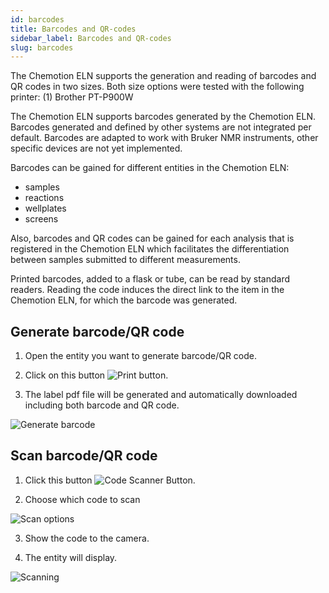 ```yaml
---
id: barcodes
title: Barcodes and QR-codes
sidebar_label: Barcodes and QR-codes
slug: barcodes
---
```

The Chemotion ELN supports the generation and reading of barcodes and QR codes in two sizes. Both size options were tested with the following printer: 
(1) Brother PT-P900W

The Chemotion ELN supports barcodes generated by the Chemotion ELN. Barcodes generated and defined by other systems are not integrated per default. 
Barcodes are adapted to work with Bruker NMR instruments, other specific devices are not yet implemented. 

Barcodes can be gained for different entities in the Chemotion ELN: 
- samples
- reactions
- wellplates
- screens

Also, barcodes and QR codes can be gained for each analysis that is registered in the Chemotion ELN which facilitates the differentiation between samples submitted to different measurements.

Printed barcodes, added to a flask or tube, can be read by standard readers. Reading the code induces the direct link to the item in the Chemotion ELN, for which the barcode was generated. 

## Generate barcode/QR code

1. Open the entity you want to generate barcode/QR code.

2. Click on this button ![Print button](/img/Print-label.png). 

3. The label pdf file will be generated and automatically downloaded including both barcode and QR code.

![Generate barcode](/img/generate-code.gif)

## Scan barcode/QR code

1. Click this button ![Code Scanner Button](/img/code-scanner.png). 

2. Choose which code to scan 

![Scan options](/img/scan-options.png)

3. Show the code to the camera.

4. The entity will display.

![Scanning](/img/scan-code.gif)

